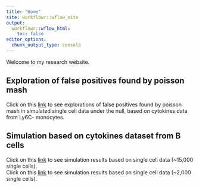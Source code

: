 ```yaml
---
title: "Home"
site: workflowr::wflow_site
output:
  workflowr::wflow_html:
    toc: false
editor_options:
  chunk_output_type: console
---
```


Welcome to my research website.


## Exploration of false positives found by poisson mash
Click on this [link](sim_null_Ly6C.html) to see explorations of false positives found by poisson mash in simulated single cell data under the null, based on cytokines data from Ly6C- monocytes.


## Simulation based on cytokines dataset from B cells
Click on this [link](sim_setting1_B_cells.html) to see simulation results based on single cell data (~15,000 single cells). <br/>
Click on this [link](sim_setting3_B_cells.html) to see simulation results based on single cell data (~2,000 single cells).
